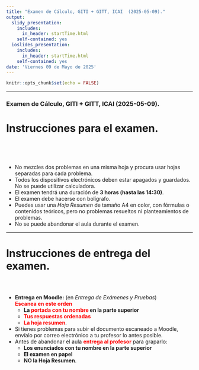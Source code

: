 ```yaml
---
title: "Examen de Cálculo, GITI + GITT, ICAI  (2025-05-09)."
output:
  slidy_presentation: 
    includes:
      in_header: startTime.html
    self-contained: yes
  ioslides_presentation:
    includes:
      in_header: startTime.html
    self-contained: yes
date: 'Viernes 09 de Mayo de 2025'
---
```


```r
knitr::opts_chunk$set(echo = FALSE)
```

---

### Examen de Cálculo, GITI + GITT, ICAI  (2025-05-09).

<h1>Instrucciones para el examen.</h1>

<h1 style ="font-size: 400%;"><div id="txt1" ></div></h1>

 + No mezcles dos problemas en una misma hoja y procura usar hojas separadas para cada problema.
 + Todos los dispositivos electrónicos deben estar apagados y guardados. No se puede utilizar calculadora.
 + El examen tendrá una duración de **3 horas (hasta las 14:30)**.
 + El examen debe hacerse con bolígrafo.
 + Puedes usar una *Hoja Resumen* de tamaño A4 en color, con fórmulas o contenidos teóricos, pero no problemas resueltos ni planteamientos de problemas.
 + No se puede abandonar el aula durante el examen. 

---

<h1> Instrucciones de entrega del examen.</h1>

<h1 style ="font-size: 300%;"><div id="txt2"></div></h1>

 + **Entrega en Moodle:** (en *Entrega de Exámenes y Pruebas*)  
  **<span style="color:red">Escanea en este orden</span>** 
    + **La <span style="color:red">portada con tu nombre</span> en la parte superior**
    + **<span style="color:red">Tus respuestas ordenadas</span>**  
    + **<span style="color:red">La hoja resumen</span>**.  
 + Si tienes problemas para subir el documento escaneado a Moodle, envíalo por correo electrónico a tu profesor lo antes posible. 
 + Antes de abandonar el aula **<span style="color:red">entrega al profesor</span>** para graparlo:
    + **Los enunciados con tu nombre en la parte superior**
    + **El examen en papel**  
    + **NO la Hoja Resumen**.
